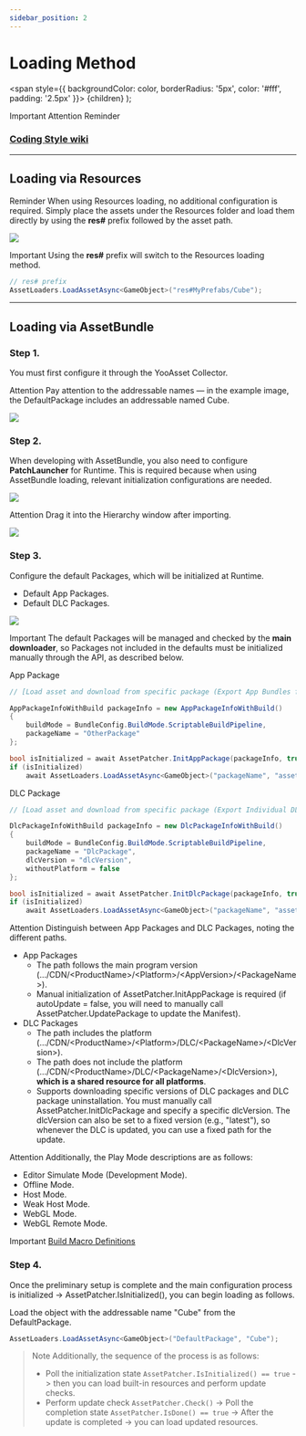 ```yaml
---
sidebar_position: 2
---
```


# Loading Method

  <span
    style={{
      backgroundColor: color,
      borderRadius: '5px',
      color: '#fff',
      padding: '2.5px'
    }}>
    {children}
  </span>
);

<Highlight color="#ff2f00">Important</Highlight> <Highlight color="#0373fc">Attention</Highlight> <Highlight color="#00d679">Reminder</Highlight>

### [Coding Style wiki](https://github.com/michael811125/OxGFrame/wiki/Coding-Style)

---

## Loading via Resources

<Highlight color="#00d679">Reminder</Highlight> When using Resources loading, no additional configuration is required. Simply place the assets under the Resources folder and load them directly by using the **res#** prefix followed by the asset path.

![](/img/assetloader/img_7.png)

<Highlight color="#ff2f00">Important</Highlight> Using the **res#** prefix will switch to the Resources loading method.

```csharp
// res# prefix
AssetLoaders.LoadAssetAsync<GameObject>("res#MyPrefabs/Cube");
```

---

## Loading via AssetBundle

### Step 1.

You must first configure it through the YooAsset Collector.

<Highlight color="#0373fc">Attention</Highlight> Pay attention to the addressable names — in the example image, the DefaultPackage includes an addressable named Cube.

![](/img/assetloader/img_24.png)

### Step 2.

When developing with AssetBundle, you also need to configure **PatchLauncher** for Runtime. This is required because when using AssetBundle loading, relevant initialization configurations are needed.

![](/img/assetloader/img_6.png)

<Highlight color="#0373fc">Attention</Highlight> Drag it into the Hierarchy window after importing.

![](/img/assetloader/gif_1.gif)

### Step 3.

Configure the default Packages, which will be initialized at Runtime.
- Default App Packages.
- Default DLC Packages.

![](/img/assetloader/latest/img_8.png)

<Highlight color="#ff2f00">Important</Highlight> The default Packages will be managed and checked by the **main downloader**, so Packages not included in the defaults must be initialized manually through the API, as described below.

App Package
```csharp
// [Load asset and download from specific package (Export App Bundles for CDN)]

AppPackageInfoWithBuild packageInfo = new AppPackageInfoWithBuild()
{
    buildMode = BundleConfig.BuildMode.ScriptableBuildPipeline,
    packageName = "OtherPackage"
};

bool isInitialized = await AssetPatcher.InitAppPackage(packageInfo, true);
if (isInitialized)
    await AssetLoaders.LoadAssetAsync<GameObject>("packageName", "assetName");
```

DLC Package
```csharp
// [Load asset and download from specific package (Export Individual DLC Bundles for CDN)]

DlcPackageInfoWithBuild packageInfo = new DlcPackageInfoWithBuild()
{
    buildMode = BundleConfig.BuildMode.ScriptableBuildPipeline,
    packageName = "DlcPackage",
    dlcVersion = "dlcVersion",
    withoutPlatform = false
};

bool isInitialized = await AssetPatcher.InitDlcPackage(packageInfo, true);
if (isInitialized)
    await AssetLoaders.LoadAssetAsync<GameObject>("packageName", "assetName");
```

<Highlight color="#0373fc">Attention</Highlight> Distinguish between App Packages and DLC Packages, noting the different paths.
- App Packages
  - The path follows the main program version (.../CDN/\<ProductName\>/\<Platform\>/\<AppVersion\>/\<PackageName\>).
  - Manual initialization of AssetPatcher.InitAppPackage is required (if autoUpdate = false, you will need to manually call AssetPatcher.UpdatePackage to update the Manifest).
- DLC Packages
  - The path includes the platform (.../CDN/\<ProductName\>/\<Platform\>/DLC/\<PackageName\>/\<DlcVersion\>).
  - The path does not include the platform (.../CDN/\<ProductName\>/DLC/\<PackageName\>/\<DlcVersion\>), **which is a shared resource for all platforms**.
  - Supports downloading specific versions of DLC packages and DLC package uninstallation. You must manually call AssetPatcher.InitDlcPackage and specify a specific dlcVersion. The dlcVersion can also be set to a fixed version (e.g., "latest"), so whenever the DLC is updated, you can use a fixed path for the update.

<Highlight color="#0373fc">Attention</Highlight> Additionally, the Play Mode descriptions are as follows:
- Editor Simulate Mode (Development Mode).
- Offline Mode.
- Host Mode.
- Weak Host Mode.
- WebGL Mode.
- WebGL Remote Mode.

<Highlight color="#ff2f00">Important</Highlight> [Build Macro Definitions](https://github.com/michael811125/OxGFrame/wiki/Macro-Definitions)

### Step 4.

Once the preliminary setup is complete and the main configuration process is initialized -> AssetPatcher.IsInitialized(), you can begin loading as follows.

Load the object with the addressable name "Cube" from the DefaultPackage.
```csharp
AssetLoaders.LoadAssetAsync<GameObject>("DefaultPackage", "Cube");
```

> <Highlight color="#0373fc">Note</Highlight> Additionally, the sequence of the process is as follows:
> - Poll the initialization state `AssetPatcher.IsInitialized() == true` -> then you can <Highlight color="#ff2f00">load built-in resources</Highlight> and <Highlight color="#ff2f00">perform update checks</Highlight>.
> - Perform update check `AssetPatcher.Check()` -> Poll the completion state `AssetPatcher.IsDone() == true` -> After the update is completed -> you can <Highlight color="#ff2f00">load updated resources</Highlight>.